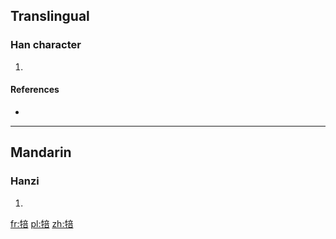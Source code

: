 ==Translingual==

===Han character===
{{Han char|rn=93|rad=牛|as=08|sn=12|four=|canj=竹手卜廿口 (HQYTR)}}

# {{defn|Han|sort=牛08}}

====References====
* {{Han ref|kx=0702.040|dkj=20052|dj=1115.100|hdz=31814.110|uh=7283|ud=29315}}

----

==Mandarin==

===Hanzi===
{{cmn-hanzi|pin=[[pǒu]] ([[pou3]])|wg=p'ou<sup>3</sup>}}

# {{defn|lang=cmn|sort=牛08}}

[[fr:犃]]
[[pl:犃]]
[[zh:犃]]
